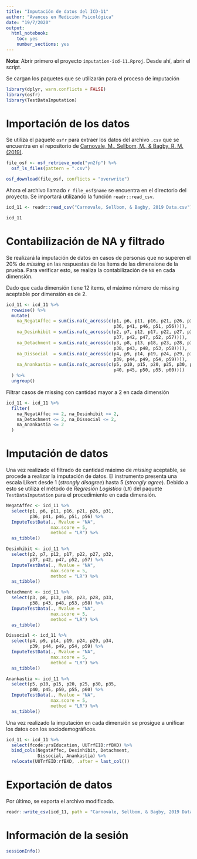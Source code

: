 ```yaml
---
title: "Imputación de datos del ICD-11"
author: "Avances en Medición Psicológica"
date: "19/7/2020"
output: 
  html_notebook: 
    toc: yes
    number_sections: yes
---
```


**Nota**: Abrir primero el proyecto `imputation-icd-11.Rproj`. Desde ahí, abrir el script.


Se cargan los paquetes que se utilizarán para el proceso de imputación

```r
library(dplyr, warn.conflicts = FALSE)
library(osfr)
library(TestDataImputation)
```


# Importación de los datos

Se utiliza el paquete `osfr` para extraer los datos del archivo `.csv` que se encuentra en el repositorio de [Carnovale, M., Sellbom, M., & Bagby, R. M. (2019)](https://osf.io/yn2fp/).

```r
file_osf <- osf_retrieve_node("yn2fp") %>% 
  osf_ls_files(pattern = ".csv")

osf_download(file_osf, conflicts = "overwrite")
```

Ahora el archivo llamado `r file_osf$name` se encuentra en el directorio del proyecto. Se importará utilizando la función `readr::read_csv`.

```r
icd_11 <- readr::read_csv("Carnovale, Sellbom, & Bagby, 2019 Data.csv")
```

```r
icd_11
```

# Contabilización de NA y filtrado

Se realizará la imputación de datos en casos de personas que no superen el 20% de *missing* en las respuestas de los ítems de las dimensione de la prueba. Para verificar esto, se realiza la contabilización de `NA` en cada dimensión.

Dado que cada dimensión tiene 12 ítems, el máximo número de missing aceptable por dimensión es de 2.

```r
icd_11 <- icd_11 %>% 
  rowwise() %>% 
  mutate(
    na_NegatAffec = sum(is.na(c_across(c(p1, p6, p11, p16, p21, p26, p31,
                                         p36, p41, p46, p51, p56)))),
    na_Desinhibit = sum(is.na(c_across(c(p2, p7, p12, p17, p22, p27, p32, 
                                         p37, p42, p47, p52, p57)))),
    na_Detachment = sum(is.na(c_across(c(p3, p8, p13, p18, p23, p28, p33,
                                         p38, p43, p48, p53, p58)))),
    na_Dissocial  = sum(is.na(c_across(c(p4, p9, p14, p19, p24, p29, p34,
                                         p39, p44, p49, p54, p59)))),
    na_Anankastia = sum(is.na(c_across(c(p5, p10, p15, p20, p25, p30, p35, 
                                         p40, p45, p50, p55, p60))))
  ) %>% 
  ungroup()
```

Filtrar casos de missing con cantidad mayor a 2 en cada dimensión

```r
icd_11 <- icd_11 %>% 
  filter(
    na_NegatAffec <= 2, na_Desinhibit <= 2,
    na_Detachment <= 2, na_Dissocial <= 2,
    na_Anankastia <= 2
  )
```

# Imputación de datos

Una vez realizado el filtrado de cantidad máximo de *missing* aceptable, se procede a realizar la imputación de datos. El instrumento presenta una escala Likert desde 1 (*strongly disagree*) hasta 5 (*strongly agree*). Debido a esto se utiliza el método de *Regresión Logística* (`LR`) del paquete `TestDataImputation` para el procedimiento en cada dimensión.

```r
NegatAffec <- icd_11 %>% 
  select(p1, p6, p11, p16, p21, p26, p31,
         p36, p41, p46, p51, p56) %>% 
  ImputeTestData(., Mvalue = "NA", 
                 max.score = 5, 
                 method = "LR") %>% 
  as_tibble() 
```

```r
Desinhibit <- icd_11 %>% 
  select(p2, p7, p12, p17, p22, p27, p32, 
         p37, p42, p47, p52, p57) %>% 
  ImputeTestData(., Mvalue = "NA", 
                 max.score = 5, 
                 method = "LR") %>% 
  as_tibble() 
```


```r
Detachment <- icd_11 %>% 
  select(p3, p8, p13, p18, p23, p28, p33,
         p38, p43, p48, p53, p58) %>% 
  ImputeTestData(., Mvalue = "NA", 
                 max.score = 5, 
                 method = "LR") %>% 
  as_tibble() 
```


```r
Dissocial <- icd_11 %>% 
  select(p4, p9, p14, p19, p24, p29, p34,
         p39, p44, p49, p54, p59) %>% 
  ImputeTestData(., Mvalue = "NA", 
                 max.score = 5, 
                 method = "LR") %>% 
  as_tibble() 
```


```r
Anankastia <- icd_11 %>% 
  select(p5, p10, p15, p20, p25, p30, p35, 
         p40, p45, p50, p55, p60) %>% 
  ImputeTestData(., Mvalue = "NA", 
                 max.score = 5, 
                 method = "LR") %>% 
  as_tibble() 
```

Una vez realizado la imputación en cada dimensión se prosigue a unificar los datos con los sociodemográficos. 

```r
icd_11 <- icd_11 %>% 
  select(fcode:yrsEducation, UUTrfEID:rfBXD) %>% 
  bind_cols(NegatAffec, Desinhibit, Detachment,
            Dissocial, Anankastia) %>% 
  relocate(UUTrfEID:rfBXD, .after = last_col())
```

# Exportación de datos

Por último, se exporta el archivo modificado.

```r
readr::write_csv(icd_11, path = "Carnovale, Sellbom, & Bagby, 2019 Data imputation.csv")
```

# Información de la sesión

```r
sessionInfo()
```


